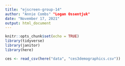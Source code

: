 ```yaml
---
title: "ejscreen-group-14"
author: "Annie Combs" "Logan Ossentjuk"
date: "November 17, 2021"
output: html_document
---
```


```r
knitr::opts_chunk$set(echo = TRUE)
library(tidyverse)
library(janitor)
library(here)
```

```r
ces <- read_csv(here("data", "ces3demographics.csv"))
```

